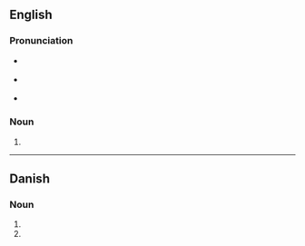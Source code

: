 {{also|controllers'}}

==English==

===Pronunciation===
* {{a|RP}} {{IPA|/kənˈtɹəʊləz/|lang=en}}
* {{a|GA}} {{IPA|/kənˈtɹoʊlɚz/|lang=en}}
* {{hyphenation|con|trol|lers|lang=en}}

===Noun===
{{head|en|noun plural form}}
# {{plural of|controller|lang=en}}

----

==Danish==

===Noun===
{{head|da|noun form}}
# {{indefinite plural of|controller|lang=da}}
# {{genitive singular indefinite of|controller|lang=da}}